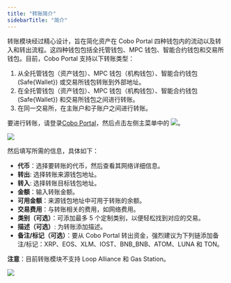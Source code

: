 ```yaml
---
title: "转账简介"
sidebarTitle: "简介"
---
```


转账模块经过精心设计，旨在简化资产在 Cobo Portal 四种钱包内的流动以及转入和转出流程。这四种钱包包括全托管钱包、MPC 钱包、智能合约钱包和交易所钱包。目前，Cobo Portal 支持以下转账类型：


1. 从全托管钱包（资产钱包）、MPC 钱包（机构钱包）、智能合约钱包 (Safe&#123;Wallet&#125;) 或交易所钱包转账到外部地址。
2. 在全托管钱包（资产钱包）、MPC 钱包（机构钱包）、智能合约钱包 (Safe&#123;Wallet&#125;) 和交易所钱包之间进行转账。
3. 在同一交易所，在主账户和子账户之间进行转账。

要进行转账，请登录[Cobo Portal](https://portal.cobo.com/login)，然后点击左侧主菜单中的 <img src="/cn/images/transfers/transfer-button.svg" className="icon"></img>。

<img src="/cn/images/transfers/transfer-button-location.png" className="screenshot_modal"/>
 

然后填写所需的信息，具体如下：

- **代币**：选择要转账的代币，然后查看其网络详细信息。
- **转出**: 选择转账来源钱包地址。
- **转入**: 选择转账目标钱包地址。
- **金额**：输入转账金额。
- **可用金额**：来源钱包地址中可用于转账的余额。
- **交易费用**：与转账相关的费用，如网络费用。
- **类别（可选）**：可添加最多 5 个定制类别，以便轻松找到对应的交易。
- **描述（可选）**: 为转账添加描述。
- **备注/标记（可选）**：要从 Cobo Portal 转出资金，强烈建议为下列链添加备注/标记：XRP、EOS、XLM、IOST、BNB_BNB、ATOM、LUNA 和 TON。

**注意**：目前转账模块不支持 Loop Alliance 和 Gas Station。

<img src="/cn/images/transfers/transfer-form.png" className="screenshot_modal"/>